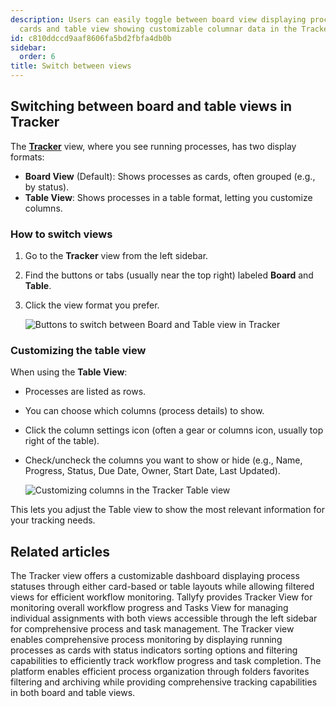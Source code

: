 ```yaml
---
description: Users can easily toggle between board view displaying processes as grouped
  cards and table view showing customizable columnar data in the Tracker interface.
id: c810ddccd9aaf8606fa5bd2fbfa4db0b
sidebar:
  order: 6
title: Switch between views
---
```


## Switching between board and table views in Tracker

The **[Tracker](/products/pro/tracking-and-tasks/tracker-view/)** view, where you see running processes, has two display formats:

*   **Board View** (Default): Shows processes as cards, often grouped (e.g., by status).
*   **Table View**: Shows processes in a table format, letting you customize columns.

### How to switch views

1.  Go to the **Tracker** view from the left sidebar.
2.  Find the buttons or tabs (usually near the top right) labeled **Board** and **Table**.
3.  Click the view format you prefer.

    ![Buttons to switch between Board and Table view in Tracker](https://screenshots.tallyfy.com/tallyfy%2Fpro%2Fdesktop-light-change-tracker-view-mode.png)

### Customizing the table view

When using the **Table View**:

*   Processes are listed as rows.
*   You can choose which columns (process details) to show.
*   Click the column settings icon (often a gear or columns icon, usually top right of the table).
*   Check/uncheck the columns you want to show or hide (e.g., Name, Progress, Status, Due Date, Owner, Start Date, Last Updated).

    ![Customizing columns in the Tracker Table view](https://screenshots.tallyfy.com/tallyfy%2Fpro%2Fdesktop-light-customize-table-view.png)

This lets you adjust the Table view to show the most relevant information for your tracking needs.


## Related articles
<CardGrid>
<LinkTitleCard header="<b>Tracking And Tasks > Tracker view</b>" href="/products/pro/tracking-and-tasks/tracker-view/" > The Tracker view offers a customizable dashboard displaying process statuses through either card-based or table layouts while allowing filtered views for efficient workflow monitoring. </LinkTitleCard>
<LinkTitleCard header="<b>Pro > Tracking</b>" href="/products/pro/tracking-and-tasks/" > Tallyfy provides Tracker View for monitoring overall workflow progress and Tasks View for managing individual assignments with both views accessible through the left sidebar for comprehensive process and task management. </LinkTitleCard>
<LinkTitleCard header="<b>Tracker View > Manage and track my processes</b>" href="/products/pro/tracking-and-tasks/tracker-view/how-can-i-manage-and-track-my-processes-on-tallyfy/" > The Tracker view enables comprehensive process monitoring by displaying running processes as cards with status indicators sorting options and filtering capabilities to efficiently track workflow progress and task completion. </LinkTitleCard>
<LinkTitleCard header="<b>Tracker View > Organize processes</b>" href="/products/pro/tracking-and-tasks/tracker-view/organize-processes/" > The platform enables efficient process organization through folders favorites filtering and archiving while providing comprehensive tracking capabilities in both board and table views. </LinkTitleCard>
</CardGrid>